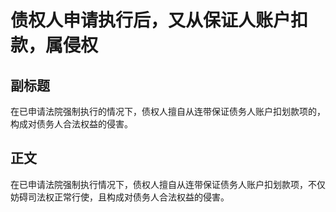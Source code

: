 # 债权人申请执行后，又从保证人账户扣款，属侵权
## 副标题
在已申请法院强制执行的情况下，债权人擅自从连带保证债务人账户扣划款项的，构成对债务人合法权益的侵害。
## 正文
在已申请法院强制执行情况下，债权人擅自从连带保证债务人账户扣划款项，不仅妨碍司法权正常行使，且构成对债务人合法权益的侵害。